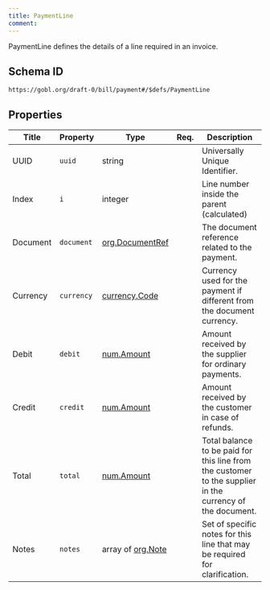 ```yaml
---
title: PaymentLine
comment: 
---
```


PaymentLine defines the details of a line required in an invoice.

## Schema ID

`https://gobl.org/draft-0/bill/payment#/$defs/PaymentLine`

## Properties

| Title    | Property   | Type                                         | Req. | Description                                                                                               |
|----------|------------|----------------------------------------------|------|-----------------------------------------------------------------------------------------------------------|
| UUID     | `uuid`     | string                                       |      | Universally Unique Identifier.                                                                            |
| Index    | `i`        | integer                                      |      | Line number inside the parent (calculated)                                                                |
| Document | `document` | [org.DocumentRef](/draft-0/org/document_ref) |      | The document reference related to the payment.                                                            |
| Currency | `currency` | [currency.Code](/draft-0/currency/code)      |      | Currency used for the payment if different from the document currency.                                    |
| Debit    | `debit`    | [num.Amount](/draft-0/num/amount)            |      | Amount received by the supplier for ordinary payments.                                                    |
| Credit   | `credit`   | [num.Amount](/draft-0/num/amount)            |      | Amount received by the customer in case of refunds.                                                       |
| Total    | `total`    | [num.Amount](/draft-0/num/amount)            |      | Total balance to be paid for this line from the customer to the supplier in the currency of the document. |
| Notes    | `notes`    | array of [org.Note](/draft-0/org/note)       |      | Set of specific notes for this line that may be required for clarification.                               |

